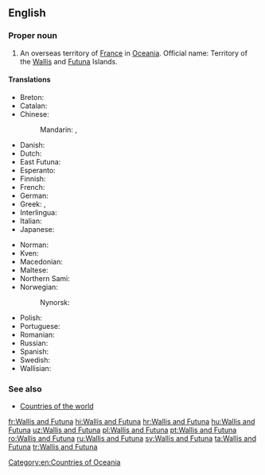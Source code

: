 ==English==
{{wikipedia}}

===Proper noun===
{{en-proper noun}}

# An overseas territory of [[France]] in [[Oceania]]. Official name: Territory of the [[Wallis]] and [[Futuna]] Islands.

====Translations====
{{trans-top|an overseas territory of France in Oceania}}
* Breton: {{t|br|Wallis ha Futuna}}
* Catalan: {{t|ca|Wallis i Futuna}}
* Chinese:
*: Mandarin: {{t|cmn|瓦利斯和富圖納群島|sc=Hani}}, {{t|cmn|瓦利斯和富图纳群岛|tr=Wǎlìsī hé Fùtúnà Qúndǎo|sc=Hani}}
* Danish: {{t|da|Wallis og Futunaøerne}}
* Dutch: {{t|nl|Wallis en Futuna}}
* East Futuna: {{t|fud|Uvea mo Futuna}}
* Esperanto: {{t|eo|Valiso kaj Futuno}}
* Finnish: {{t|fi|Wallis ja Futuna}}
* French: {{t+|fr|Wallis-et-Futuna}}
* German: {{t|de|Wallis und Futuna}}
* Greek: {{t|el|Βαλίς και Φουτούνα}}, {{t|el|Ουάλλις και Φουτούνα}}
* Interlingua: {{t|ia|Wallis e Futuna}}
* Italian: {{t|it|Wallis e Futuna}}
* Japanese: {{t|ja|ワリー・エ・フトゥーナ諸島|tr=ワリー・エ・フトゥーナしょとう, warī e futūna shotō}}
{{trans-mid}}
* Norman: {{t|nrf|Wallis et Futuna}}
* Kven: {{t|fkv|Wallis- ja Futunasaaret}}
* Macedonian: {{t|mk|Волис и Футуна|tr=Vólis i Futúna}}
* Maltese: {{t|mt|Wallis u Futuna}}
* Northern Sami: {{t|se|Wallis ja Futuna}}
* Norwegian: {{t|no|Wallis- og Futunaøyene|f-p}}
*: Nynorsk: {{t|nn|Wallis- og Futunaøyane|f-p}}
* Polish: {{t|pl|Wallis i Futuna}}
* Portuguese: {{t+|pt|Wallis e Futuna}}
* Romanian: {{t|ro|Wallis și Futuna}}
* Russian: {{t|ru|острова Уоллис и Футуна|m-p|tr=ostrová Uóllis i Futúna}}
* Spanish: {{t+|es|Wallis y Futuna}}
* Swedish: {{t+|sv|Wallis och Futuna}}
* Wallisian: {{t|wls|ʻUvea mo Futuna}}
{{trans-bottom}}

===See also===
* [[Appendix:Countries of the world|Countries of the world]]

[[Category:en:Countries of Oceania]]

[[fr:Wallis and Futuna]]
[[hi:Wallis and Futuna]]
[[hr:Wallis and Futuna]]
[[hu:Wallis and Futuna]]
[[uz:Wallis and Futuna]]
[[pl:Wallis and Futuna]]
[[pt:Wallis and Futuna]]
[[ro:Wallis and Futuna]]
[[ru:Wallis and Futuna]]
[[sv:Wallis and Futuna]]
[[ta:Wallis and Futuna]]
[[tr:Wallis and Futuna]]